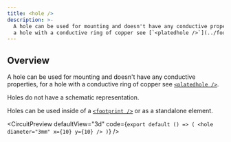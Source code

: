 ```yaml
---
title: <hole />
description: >-
  A hole can be used for mounting and doesn't have any conductive properties, for
  a hole with a conductive ring of copper see [`<platedhole />`](../footprints/platedhole.mdx).
---
```


## Overview

A hole can be used for mounting and doesn't have any conductive properties, for
a hole with a conductive ring of copper see [`<platedhole />`](../footprints/platedhole.mdx).

Holes do not have a schematic representation.

Holes can be used inside of a [`<footprint />`](./footprint.mdx) or
as a standalone element.


<CircuitPreview
  defaultView="3d"
  code={`export default () => (
    <hole diameter="3mm" x={10} y={10} />
  )`}
/>
